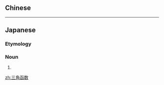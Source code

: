 {{also|三角函數}}
==Chinese==
{{zh-see|三角函數}}

----

==Japanese==
{{ja-kanjitab|さん|かく|かん|すう|yomi=o}}

===Etymology===
{{compound|ja|三角|tr1=sankaku|t1=[[triangle]]|函数|tr2=kansū|t2=[[function]]|sort=さんかくかんすう}}

===Noun===
{{ja-noun|さんかく かんすう}}

# {{alternative spelling of|三角関数|lang=ja}}

[[zh:三角函数]]